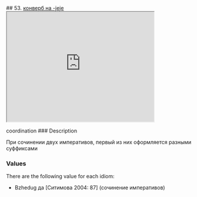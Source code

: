 ## 53. <a href =  'https://agricolamz.github.io/The_Circassian_Isoglosses_Database/53.html'>конверб на -jeje</a><div class='box'><iframe src='https://agricolamz.github.io/The_Circassian_Isoglosses_Database/53.html' width = '400px' height = '300px'></iframe></div>coordination
### Description

При сочинении двух императивов, первый из них оформляется разными суффиксами

### Values
There are the following value for each idiom:

* Bzhedug  да [Ситимова 2004: 87] (сочинение императивов)

